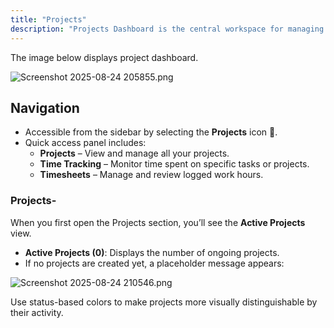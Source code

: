 ```yaml
---
title: "Projects"
description: "Projects Dashboard is the central workspace for managing your projects, tracking time, and maintaining timesheets within your workspace. our new file."
---
```


The image below displays project dashboard.

![Screenshot 2025-08-24 205855.png](/images/Screenshot2025-08-24205855.png)

## **Navigation**

- Accessible from the sidebar by selecting the **Projects** icon 📑.
- Quick access panel includes:
  - **Projects** – View and manage all your projects.
  - **Time Tracking** – Monitor time spent on specific tasks or projects.
  - **Timesheets** – Manage and review logged work hours.

### Projects-

When you first open the Projects section, you’ll see the **Active Projects** view.

- **Active Projects (0)**: Displays the number of ongoing projects.
- If no projects are created yet, a placeholder message appears:

![Screenshot 2025-08-24 210546.png](/images/Screenshot2025-08-24210546.png)

<Tip>
  Use status-based colors to make projects more visually distinguishable by their activity.
</Tip>